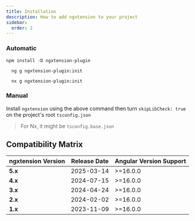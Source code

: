 ```yaml
---
title: Installation
description: How to add ngxtension to your project
sidebar:
  order: 2
---
```



### Automatic

```shell
npm install -D ngxtension-plugin
```

<Tabs>
 <TabItem label="ng">

```shell title="Invoking init generator"
  ng g ngxtension-plugin:init
```

  </TabItem>
 <TabItem label="nx">

```shell title="Invoking init generator"
  nx g ngxtension-plugin:init
```

  </TabItem>
</Tabs>

### Manual

Install `ngxtension` using the above command then turn `skipLibCheck: true` on the project's root `tsconfig.json`

> For Nx, it might be `tsconfig.base.json`

## Compatibility Matrix

| ngxtension Version | Release Date | Angular Version Support |
| ------------------ | ------------ | ----------------------- |
| **5.x**            | 2025-03-14   | >=16.0.0                |
| **4.x**            | 2024-07-15   | >=16.0.0                |
| **3.x**            | 2024-04-24   | >=16.0.0                |
| **2.x**            | 2024-02-02   | >=16.0.0                |
| **1.x**            | 2023-11-09   | >=16.0.0                |

